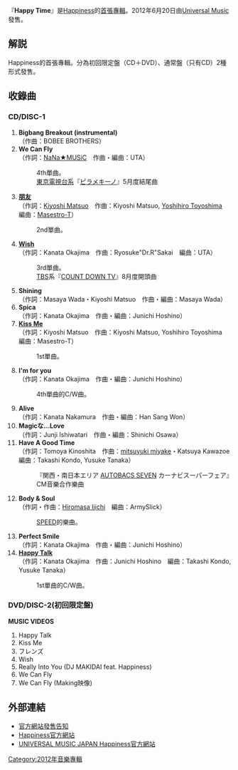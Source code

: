 {{Infobox Album
| Name           = Happy Time
| Type           = [[錄音室專輯|錄音室專輯]]
| Artist         = [[Happiness_(組合)|Happiness]]
| Released       = 2012年6月20日
| Recorded       = 
| Genre          = [[J-POP|J-POP]]
| Length         = 57分19秒
| Label          = [[Universal_Music|Universal Music]]
| Producer       = 
| Reviews        = 
| Chart position = * 週間10位<small>（[[Oricon公信榜|Oricon]]）</small>
* 每日6位<small>（Oricon）</small>
* 2012年6月度34位<small>（Oricon）</small>
* 15位<small>（[[Billboard_JAPAN|Billboard JAPAN Top Albums]]）</small>
| Certification  = 
| Last album     = 
| This album     = '''Happy Time''' <br/>（2012年）
| Next album     = 
| Misc           = {{Singles
| Name           = Happy Time
| Type           = 錄音室專輯
| DVD single 1       = Happy Talk
| single 1 date  = 2011年2月9日
| single 1       = [[Kiss_Me_(Happiness單曲)|Kiss Me]]
| single 2       = [[朋友_(Happiness單曲)|朋友]]
| single 2 date  = 2011年4月27日
| single 3       = [[Wish_(Happiness單曲)|Wish]]
| single 3 date  = 2011年8月17日
| single 4       = We Can Fly
| single 4 date  = 2012年5月16日
}}}}
『'''Happy Time'''』是[[Happiness_(組合)|Happiness]]的[[錄音室專輯|首張專輯]]。2012年6月20日由[[Universal_Music|Universal Music]]發售。

== 解説 ==
Happiness的首張專輯。分為初回限定盤（CD＋DVD）、通常盤（只有CD）2種形式發售。

== 收錄曲 ==
=== CD/DISC-1 ===
# '''Bigbang Breakout (instrumental)'''<br/>（作曲：BOBEE BROTHERS）
# '''We Can Fly'''<br/>（作詞：[[NaNa_(歌手)|NaNa★MUSiC]]　作曲・編曲：UTA）
#: 4th單曲。
#: [[東京電視台|東京電視台系]]『[[ピラメキーノ|ピラメキーノ]]』5月度結尾曲
# '''[[朋友_(Happiness單曲)|朋友]]'''<br/>（作詞：[[松尾潔|Kiyoshi Matsuo]]　作曲：Kiyoshi Matsuo, [[豊島吉宏|Yoshihiro Toyoshima]]　編曲：[[豊島吉宏|Masestro-T]]）
#: 2nd單曲。
# '''[[Wish|Wish]]'''<br/>（作詞：Kanata Okajima　作曲：Ryosuke"Dr.R"Sakai　編曲：UTA）
#: 3rd單曲。
#: [[TBS電視台|TBS]]系『[[COUNT_DOWN_TV|COUNT DOWN TV]]』8月度開頭曲
# '''Shining'''<br/>（作詞：Masaya Wada・Kiyoshi Matsuo　作曲・編曲：Masaya Wada）
# '''Spica'''<br/>（作詞：Kanata Okajima　作曲・編曲：Junichi Hoshino）
# '''[[Kiss_Me_(Happiness單曲)|Kiss Me]]'''<br/>（作詞：Kiyoshi Matsuo　作曲：Kiyoshi Matsuo, Yoshihiro Toyoshima　編曲：Masestro-T）
#: 1st單曲。
# '''I'm for you'''<br/>（作詞：Kanata Okajima　作曲・編曲：Junichi Hoshino）
#: 4th單曲的C/W曲。
# '''Alive'''<br/>（作詞：Kanata Nakamura　作曲・編曲：Han Sang Won）
# '''Magicな...Love'''<br/>（作詞：Junji Ishiwatari　作曲・編曲：Shinichi Osawa）
# '''Have A Good Time'''<br/>（作詞：Tomoya Kinoshita　作曲：[[miyake|mitsuyuki miyake]]・Katsuya Kawazoe　編曲：Takashi Kondo, Yusuke Tanaka）
#: 『関西・南日本エリア [[AUTOBACS_SEVEN|AUTOBACS SEVEN]] カーナビスーパーフェア』CM音樂合作樂曲
# '''Body & Soul'''<br/>（作詞・作曲：[[伊秩弘将|Hiromasa Ijichi]]　編曲：ArmySlick）
#: [[SPEED_(日本音樂團體)|SPEED]]的樂曲。
# '''Perfect Smile'''<br/>（作詞：Kanata Okajima　作曲・編曲：Junichi Hoshino）
# '''[[Kiss_Me_(Happiness單曲)|Happy Talk]]'''<br/>（作詞：Kanata Okajima　作曲：Junichi Hoshino　編曲：Takashi Kondo, Yusuke Tanaka）
#: 1st單曲的C/W曲。

=== DVD/DISC-2(初回限定盤) ===
'''MUSIC VIDEOS'''
# Happy Talk
# Kiss Me
# フレンズ
# Wish
# Really Into You (DJ MAKIDAI feat. Happiness)
# We Can Fly
# We Can Fly (Making映像)

== 外部連結 ==
* [http://www.happiness-ldh.jp/news/?id=168 官方網站發售告知]{{Wayback|url=http://www.happiness-ldh.jp/news/?id=168 |date=20160304190054 }}
* [http://www.happiness-ldh.jp/ Happiness官方網站]{{Wayback|url=http://www.happiness-ldh.jp/ |date=20120619014615 }}
* [http://www.universal-music.co.jp/happiness UNIVERSAL MUSIC JAPAN Happiness官方網站]{{Wayback|url=http://www.universal-music.co.jp/happiness |date=20120705002226 }}

{{Happiness}}

{{DEFAULTSORT:Happy Time}}
[[Category:2012年音樂專輯|Category:2012年音樂專輯]]
